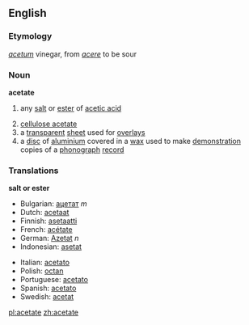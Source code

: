 {{wikipedia}}
==English==

===Etymology===
{{L.}} ''[[acetum]]'' vinegar, from ''[[acere]]'' to be sour

===Noun===
{{wikipedia}}
'''acetate'''

#{{chemistry}} any [[salt]] or [[ester]] of [[acetic acid]]
# [[cellulose acetate]]
# a [[transparent]] [[sheet]] used for [[overlay]]s
# a [[disc]] of [[aluminium]] covered in a [[wax]] used to make [[demonstration]] copies of a [[phonograph]] [[record]]

===Translations===
'''salt or ester'''
{{top}}
* Bulgarian: [[ацетат]] ''m''
* Dutch: [[acetaat]]
* Finnish: [[asetaatti]]
* French: [[acétate]] 
* German: [[Azetat]] ''n''
* Indonesian: [[asetat]] 
{{mid}}
* Italian: [[acetato]] {{m}}
* Polish: [[octan]]
* Portuguese: [[acetato]] 
* Spanish: [[acetato]]
* Swedish: [[acetat]]
{{bottom}}

[[pl:acetate]]
[[zh:acetate]]